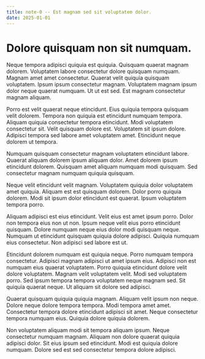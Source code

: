 ```yaml
---
title: note-0 -- Est magnam sed sit voluptatem dolor.
date: 2025-01-01
---
```


# Dolore quisquam non sit numquam.

Neque tempora adipisci quiquia est quiquia. Quisquam quaerat magnam dolorem. Voluptatem labore consectetur dolore
quisquam numquam. Magnam amet amet consectetur. Quaerat velit quiquia quisquam voluptatem. Ipsum ipsum consectetur
magnam. Voluptatem magnam ipsum dolor neque quaerat numquam. Ut ut est sed. Est magnam consectetur magnam aliquam.

Porro est velit quaerat neque etincidunt. Eius quiquia tempora quisquam velit dolorem. Tempora non quiquia est
etincidunt numquam tempora. Aliquam quiquia consectetur tempora etincidunt. Modi voluptatem consectetur sit. Velit
quisquam dolore est. Voluptatem sit ipsum dolore. Adipisci tempora sed labore amet voluptatem amet. Etincidunt neque
dolorem ut tempora.

Numquam quisquam consectetur magnam voluptatem etincidunt labore. Quaerat aliquam dolorem ipsum aliquam dolor. Amet
dolorem ipsum etincidunt dolorem. Quisquam amet aliquam numquam modi quisquam. Sed consectetur magnam numquam quiquia
quisquam.

Neque velit etincidunt velit magnam. Voluptatem quiquia dolor voluptatem amet quiquia. Aliquam est est quisquam dolorem.
Dolor porro quiquia dolorem. Modi sit ipsum dolor etincidunt est quaerat. Ipsum voluptatem tempora porro.

Aliquam adipisci est eius etincidunt. Velit eius est amet ipsum porro. Dolor non tempora eius non ut non. Ipsum neque
velit eius porro etincidunt quisquam. Dolore numquam neque eius dolor modi quisquam neque. Numquam ut etincidunt
quisquam quiquia dolore adipisci. Quiquia numquam eius consectetur. Non adipisci sed labore est ut.

Etincidunt dolorem numquam est quiquia neque. Porro numquam tempora consectetur. Adipisci magnam adipisci ut amet ipsum
eius. Adipisci non est numquam eius quaerat voluptatem. Porro quiquia etincidunt dolore velit dolore voluptatem. Magnam
velit voluptatem velit. Modi sed voluptatem porro. Sed ipsum tempora tempora voluptatem neque magnam sed. Sit quiquia
quaerat neque. Ut aliquam sit dolore sed adipisci.

Quaerat quisquam quiquia quiquia magnam. Aliquam velit ipsum non neque. Dolore neque dolore tempora tempora. Modi
tempora amet amet. Consectetur tempora dolore etincidunt adipisci sit amet. Neque consectetur tempora numquam eius.
Quiquia dolore quiquia dolorem.

Non voluptatem aliquam modi sit tempora aliquam ipsum. Neque consectetur numquam magnam. Aliquam non dolore quaerat
quiquia adipisci dolor. Sit eius ipsum sed etincidunt. Modi est quiquia dolore numquam. Dolore sed est sed consectetur
tempora dolore adipisci.
